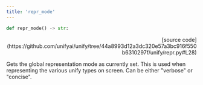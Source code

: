 ```yaml
---
title: 'repr_mode'
---
```


```python
def repr_mode() -> str:
```

<p align="right">[source code](https://github.com/unifyai/unify/tree/44a8993d12a3dc320e57a3bc916f550b6310297f/unify/repr.py#L28)</p>

Gets the global representation mode as currently set. This is used when representing
the various unify types on screen. Can be either "verbose" or "concise".